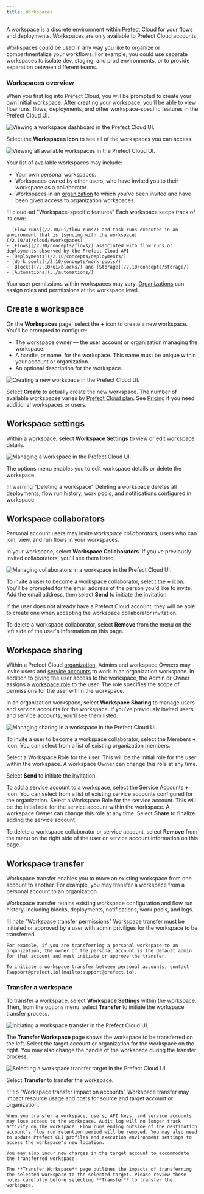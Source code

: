 ```yaml
---
title: Workspaces
---
```



A workspace is a discrete environment within Prefect Cloud for your flows and deployments. Workspaces are only available to Prefect Cloud accounts.

Workspaces could be used in any way you like to organize or compartmentalize your workflows. For example, you could use separate workspaces to isolate dev, staging, and prod environments, or to provide separation between different teams.

### Workspaces overview

When you first log into Prefect Cloud, you will be prompted to create your own initial workspace. After creating your workspace, you'll be able to view flow runs, flows, deployments, and other workspace-specific features in the Prefect Cloud UI.

![Viewing a workspace dashboard in the Prefect Cloud UI.](/2.10/img/ui/cloud-new-workspace.png)

Select the **Workspaces Icon** to see all of the workspaces you can access. 

![Viewing all available workspaces in the Prefect Cloud UI.](/2.10/img/ui/all-workspaces.png)

Your list of available workspaces may include:

- Your own personal workspaces.
- Workspaces owned by other users, who have invited you to their workspace as a collaborator.
- Workspaces in an [organization](/2.10/ui/organizations/) to which you've been invited and have been given access to organization workspaces.

!!! cloud-ad "Workspace-specific features"
    Each workspace keeps track of its own:

    - [Flow runs](/2.10/ui/flow-runs/) and task runs executed in an environment that is [syncing with the workspace](/2.10/ui/cloud/#workspaces)
    - [Flows](/2.10/concepts/flows/) associated with flow runs or deployments observed by the Prefect Cloud API
    - [Deployments](/2.10/concepts/deployments/)
    - [Work pools](/2.10/concepts/work-pools/)
    - [Blocks](/2.10/ui/blocks/) and [Storage](/2.10/concepts/storage/)
    - [Automations](../automations/)

Your user permissions within workspaces may vary. [Organizations](/2.10/ui/organizations/) can assign roles and permissions at the workspace level.

## Create a workspace

On the **Workspaces** page, select the **+** icon to create a new workspace. You'll be prompted to configure:

- The workspace owner &mdash; the user account or organization managing the workspace.
- A handle, or name, for the workspace. This name must be unique within your account or organization.
- An optional description for the workspace.

![Creating a new workspace in the Prefect Cloud UI.](/2.10/img/ui/create-workspace.png)

Select **Create** to actually create the new workspace. The number of available workspaces varies by [Prefect Cloud plan](https://www.prefect.io/pricing/). See [Pricing](https://www.prefect.io/pricing/) if you need additional workspaces or users. 

## Workspace settings

Within a workspace, select **Workspace Settings** to view or edit workspace details.  

![Managing a workspace in the Prefect Cloud UI.](/2.10/img/ui/workspace-settings.png)

The options menu enables you to edit workspace details or delete the workspace.

!!! warning "Deleting a workspace"
    Deleting a workspace deletes all deployments, flow run history, work pools, and notifications configured in workspace.

## Workspace collaborators

Personal account users may invite _workspace collaborators_, users who can join, view, and run flows in your workspaces.

In your workspace, select **Workspace Collaborators**. If you've previously invited collaborators, you'll see them listed.

![Managing collaborators in a workspace in the Prefect Cloud UI.](/2.10/img/ui/workspace-collaborators.png)

To invite a user to become a workspace collaborator, select the **+** icon. You'll be prompted for the email address of the person you'd like to invite. Add the email address, then select **Send** to initiate the invitation. 

If the user does not already have a Prefect Cloud account, they will be able to create one when accepting the workspace collaborator invitation.

To delete a workspace collaborator, select **Remove** from the menu on the left side of the user's information on this page.

## Workspace sharing <span class="badge orgs"></span>

Within a Prefect Cloud [organization](/2.10/ui/organizations/), Admins and workspace Owners may invite users and [service accounts](/2.10/ui/service-accounts/) to work in an organization workspace. In addition to giving the user access to the workspace, the Admin or Owner assigns a [workspace role](/2.10/ui/roles/) to the user. The role specifies the scope of permissions for the user within the workspace.

In an organization workspace, select **Workspace Sharing** to manage users and service accounts for the workspace. If you've previously invited users and service accounts, you'll see them listed.

![Managing sharing in a workspace in the Prefect Cloud UI.](/2.10/img/ui/workspace-sharing.png)

To invite a user to become a workspace collaborator, select the Members **+** icon. You can select from a list of existing organization members. 

Select a Workspace Role for the user. This will be the initial role for the user within the workspace. A workspace Owner can change this role at any time.

Select **Send** to initiate the invitation. 

To add a service account to a workspace, select the Service Accounts **+** icon. You can select from a list of existing service accounts configured for the organization. Select a Workspace Role for the service account. This will be the initial role for the service account within the workspace. A workspace Owner can change this role at any time. Select **Share** to finalize adding the service account.

To delete a workspace collaborator or service account, select **Remove** from the menu on the right side of the user or service account information on this page.

## Workspace transfer

Workspace transfer enables you to move an existing workspace from one account to another. For example, you may transfer a workspace from a personal account to an organization.

Workspace transfer retains existing workspace configuration and flow run history, including blocks, deployments, notifications, work pools, and logs. 

!!! note "Workspace transfer permissions"
    Workspace transfer must be initiated or approved by a user with admin priviliges for the workspace to be transferred.

    For example, if you are transferring a personal workspace to an organization, the owner of the personal account is the default admin for that account and must initiate or approve the transfer.

    To initiate a workspace transfer between personal accounts, contact [support@prefect.io](mailto:support@prefect.io).

### Transfer a workspace

To transfer a workspace, select **Workspace Settings** within the workspace. Then, from the options menu, select **Transfer** to initiate the workspace transfer process.

![Initiating a workspace transfer in the Prefect Cloud UI.](/2.10/img/ui/workspace-transfer.png)

The **Transfer Workspace** page shows the workspace to be transferred on the left. Select the target account or organization for the workspace on the right. You may also change the handle of the workspace during the transfer process.

![Selecting a workspace transfer target in the Prefect Cloud UI.](/2.10/img/ui/workspace-transfer-options.png)

Select **Transfer** to transfer the workspace. 

!!! tip "Workspace transfer impact on accounts"
    Workspace transfer may impact resource usage and costs for source and target account or organization. 

    When you transfer a workspace, users, API keys, and service accounts may lose access to the workspace. Audit log will no longer track activity on the workspace. Flow runs ending outside of the destination account’s flow run retention period will be removed. You may also need to update Prefect CLI profiles and execution environment settings to access the workspace's new location.

    You may also incur new charges in the target account to accommodate the transferred workspace.

    The **Transfer Workspace** page outlines the impacts of transferring the selected workspace to the selected target. Please review these notes carefully before selecting **Transfer** to transfer the workspace.